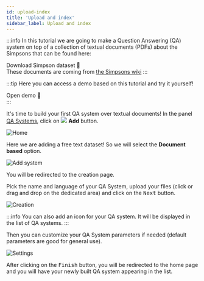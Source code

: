 ```yaml
---
id: upload-index
title: 'Upload and index'
sidebar_label: Upload and index
---
```



:::info
In this tutorial we are going to make a Question Answering (QA) system on top of a collection of textual documents (PDFs) about the Simpsons that can be found here:
<div style={{ display: 'flex', justifyContent: 'center', marginBottom: '20px' }}>
    <Link
        target="_blank"
        to='/Simpson_Family.zip'
        className="button button--primary button--lg"
        style={{ textDecoration: 'none ' }}
    >
        Download Simpson dataset 🍩
    </Link>
</div>
These documents are coming from <a href='https://simpsons.fandom.com/wiki/Category:Simpson_family'>the Simpsons wiki</a>
:::


:::tip
Here you can access a demo based on this tutorial and try it yourself!
<div style={{ display: 'flex', justifyContent: 'center', marginBottom: '20px' }}>
    <Link
        to='https://app.qanswer.ai/public-share?kb=The%20Simpson%20Family&type=text&user=demo&lang=en'
        className="button button--primary button--lg"
        style={{ textDecoration: 'none', backgroundColor: '#fff9', color: '#000', border: 'none' }}
    >
        Open demo 🍩
    </Link>
</div>
:::

<p>
    It's time to build your first QA system over textual documents! In the panel <a href='https://app.qanswer.ai/qa-systems'>QA Systems</a>, click on
    <span style={{ whiteSpace: 'nowrap' }}>
        <img src='/img/icons/add_circle.svg' style={{ width: '30px', padding: '0 5px', verticalAlign: 'middle' }}/>
        <b style={{ verticalAlign: 'middle', color: '#666666', marginRight: '10px' }}>Add</b>
    </span>
    button.
</p>

<Image src='/img/screenshots/tuto-ui-text/qa-systems-empty.png' alt='Home'/>

Here we are adding a free text dataset! So we will select the <b>Document based</b> option.

<Image src='/img/screenshots/tuto-ui-text/qa-systems-empty-add-btn.png' alt='Add system'/>

You will be redirected to the creation page.

Pick the name and language of your QA System, upload your files (click or drag and drop on the dedicated area) and click on the <kbd>Next</kbd> button.


<Image src='/img/screenshots/tuto-ui-text/creation-init.png' alt='Creation'/>

:::info
You can also add an icon for your QA system. It will be displayed in the list of QA systems.
:::

Then you can customize your QA System parameters if needed (default parameters are good for general use).

<Image src='/img/screenshots/tuto-ui-text/creation-settings.png' alt='Settings'/>

After clicking on the <kbd>Finish</kbd> button, you will be redirected to the home page and you
will have your newly built QA system appearing in the list.
